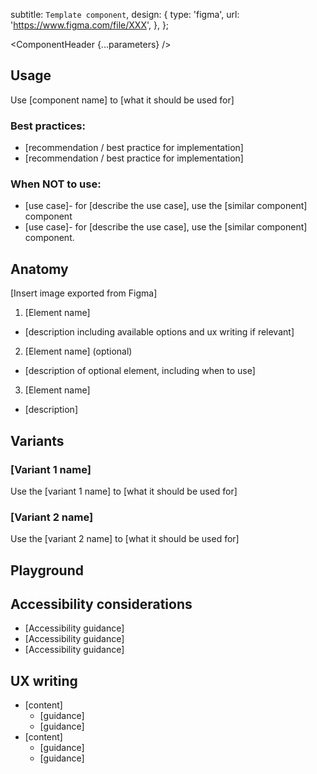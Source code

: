 


  subtitle: `Template component`,
    design: {
    type: 'figma',
    url: 'https://www.figma.com/file/XXX',
  },
};

<Meta of={TemplateStories} />

<ComponentHeader {...parameters} />

## Usage

Use [component name] to [what it should be used for]

### Best practices:
- [recommendation / best practice for implementation]
- [recommendation / best practice for implementation]

### When NOT to use:
- [use case]- for [describe the use case], use the [similar component] component
- [use case]- for [describe the use case], use the [similar component] component.

## Anatomy
[Insert image exported from Figma]
1. [Element name]
  - [description including available options and ux writing if relevant]
2. [Element name] (optional)
  - [description of optional element, including when to use]
3. [Element name]
  - [description]

## Variants

### [Variant 1 name]

Use the [variant 1 name] to [what it should be used for]

<Canvas of={TemplateStories.Default} />

### [Variant 2 name]

Use the [variant 2 name] to [what it should be used for]

<Canvas of={TemplateStories.Variant2} />

## Playground

<Canvas sourceState="shown">
  <Story of={TemplateStories.Default} />
</Canvas>

<Controls />

## Accessibility considerations
- [Accessibility guidance]
- [Accessibility guidance]
- [Accessibility guidance]

## UX writing
- [content]
  - [guidance]
  - [guidance]
- [content]
  - [guidance]
  - [guidance]

